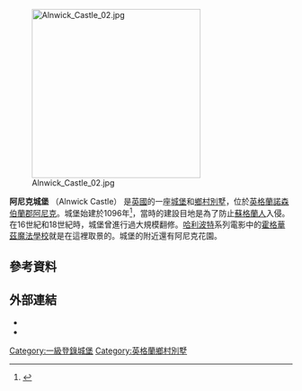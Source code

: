 [[Image:Alnwick_Castle_02.jpg|300px]]

'''阿尼克城堡''' （Alnwick Castle） 是[[英國|英國]]的一座[[城堡|城堡]]和[[英國鄉村別墅|鄉村別墅]]，位於[[英格蘭|英格蘭]][[諾森伯蘭郡|諾森伯蘭郡]][[阿因维克|阿尼克]]。城堡始建於1096年<ref>{{harvnb|Hull|2008|p=195}}</ref>，當時的建設目地是為了防止[[蘇格蘭人|蘇格蘭人]]入侵。在16世紀和18世紀時，城堡曾進行過大規模翻修。[[哈利波特|哈利波特]]系列電影中的[[霍格華茲魔法學校|霍格華茲魔法學校]]就是在這裡取景的。城堡的附近還有阿尼克花園。

==參考資料==
{{Reflist|colwidth=30em}}

==外部連結==
{{Commons category|Alnwick Castle}}
* {{URL|https://www.alnwickcastle.com/|Alnwick Castle}}
* {{URL|https://www.alnwickgarden.com/|Alnwick Garden}}

[[Category:一級登錄城堡|Category:一級登錄城堡]]
[[Category:英格蘭鄉村別墅|Category:英格蘭鄉村別墅]]